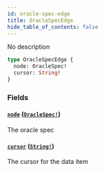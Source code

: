 ```yaml
---
id: oracle-spec-edge
title: OracleSpecEdge
hide_table_of_contents: false
---
```



No description

```graphql
type OracleSpecEdge {
  node: OracleSpec!
  cursor: String!
}
```


### Fields

#### [`node`](#) ([`OracleSpec!`](/docs/testnet/graphql/objects/oracle-spec))

The oracle spec


#### [`cursor`](#) ([`String!`](/docs/testnet/graphql/scalars/string))

The cursor for the data item




